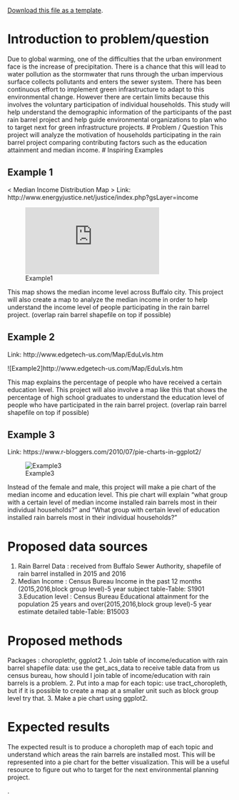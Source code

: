 [<i class="fa fa-file-code-o fa-1x" aria-hidden="true"></i> Download this file as a template ](http://adamwilson.us/SpatialDataScience/scripts/Project_ProposalTemplate.Rmd).

# Introduction to problem/question
  Due to global warming, one of the difficulties that the urban environment face is the increase of precipitation. There is a chance that this will lead to water pollution as the stormwater that runs through the urban impervious surface collects pollutants and enters the sewer system. There has been continuous effort to implement green infrastructure to adapt to this environmental change. However there are certain limits because this involves the voluntary participation of individual households. This study will help understand the demographic information of the participants of the past rain barrel project and help guide environmental organizations to plan who to target next for green infrastructure projects.
# Problem / Question
This project will analyze the motivation of households participating in the rain barrel project comparing contributing factors such as the education attainment and median income.
# Inspiring Examples


## Example 1
< Median Income Distribution Map >
Link: http://www.energyjustice.net/justice/index.php?gsLayer=income

![Example1](http://www.energyjustice.net/justice/index.php?gsLayer=income)




This map shows the median income level across Buffalo city. This project will also create a map to analyze the median income in order to  help understand the income level of people participating in the rain barrel project. (overlap rain barrel shapefile on top if possible)

## Example 2
<Education Attainment Distribution Map>
Link: http://www.edgetech-us.com/Map/EduLvls.htm

![Example2]http://www.edgetech-us.com/Map/EduLvls.htm





This map explains the percentage of people who have received a certain education level. This project will also involve a map like this that shows the percentage of high school graduates to understand the education level of people who have participated in the rain barrel project.  (overlap rain barrel shapefile on top if possible)


## Example 3
<Pie chart of education level and median income>
Link: https://www.r-bloggers.com/2010/07/pie-charts-in-ggplot2/

![Example3](https://www.r-bloggers.com/2010/07/pie-charts-in-ggplot2/)





Instead of the female and male, this project will make a pie chart of the median income and education level. This pie chart will explain “what group with a certain level of median income installed rain barrels most in their individual households?” and “What group with certain level of education installed rain barrels most in their individual households?”

# Proposed data sources

1.	Rain Barrel Data : received from Buffalo Sewer Authority, shapefile of rain barrel installed in  2015 and 2016
2.	Median Income :  Census Bureau
Income in the past 12 months (2015,2016,block group level)-5 year subject table-Table: S1901
3.Education level : Census Bureau
Educational attainment for the population 25 years and over(2015,2016,block group level)-5 year estimate detailed table-Table: B15003


# Proposed methods

Packages : choroplethr, ggplot2
1.	Join table of income/education with rain barrel shapefile data: use the get_acs_data to receive table data from us census bureau, how should I join table of income/education with rain barrels is a problem.
2.	Put into a map for each topic: use tract_choropleth, but if it is possible to create a map at a smaller unit such as block group level try that.
3.	Make a pie chart using ggplot2.


# Expected results
The expected result is to produce a choropleth map of each topic and understand which areas the rain barrels are installed most. This will be represented into a pie chart for the better visualization. This will be a useful resource to figure out who to target for the next environmental planning project.

.